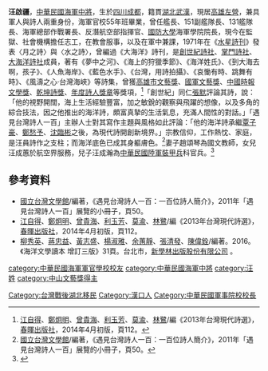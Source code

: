 {{expand|time=2015-11-16T13:18:57+00:00}}
'''汪啟疆'''{{BD|1944年|||}}，[[中華民國海軍|中華民國海軍]][[中將|中將]]，生於[[四川|四川]][[成都|成都]]，籍貫[[湖北|湖北]][[武漢|武漢]]，現居[[高雄|高雄]][[左營|左營]]，兼具軍人與詩人兩重身份，海軍官校55年班畢業，曾任艦長、151副艦隊長、131艦隊長、海軍總部作戰署長、反潛航空部指揮官、[[三軍大學|國防大學]]海軍學院院長，現今在監獄、社會機構擔任志工，在教會服事，以及在軍中兼課，1971年在《[[水星詩刊|水星詩刊]]》發表〈月之詩〉與〈水之詩〉，曾編過《大海洋》詩刊，是[[創世紀詩社|創世紀詩社]]、[[掌門詩社|掌門詩社]]、[[大海洋詩社|大海洋詩社]]成員，著有《夢中之河》、《海上的狩獵季節》、《海洋姓氏》、《到大海去啊，孩子》、《人魚海岸》、《藍色水手》、《台灣，用詩拍攝》、《哀慟有時、跳舞有時》、《風濤之心‧台灣海峽》等詩集，曾獲[[高雄市文藝獎|高雄市文藝獎]]、[[國軍文藝獎|國軍文藝獎]]、[[中國時報文學獎|中國時報文學獎]]、[[乾坤詩獎|乾坤詩獎]]、[[年度詩人獎章|年度詩人獎章]]等獎項，<ref>[[江自得|江自得]]、[[鄭炯明|鄭炯明]]、[[曾貴海|曾貴海]]、[[利玉芳|利玉芳]]、[[莫渝|莫渝]]、[[林鷺|林鷺]]/編《2013年台灣現代詩選》，[[春暉出版社|春暉出版社]]，2014年4月初版，頁112。</ref>「創世紀」同仁[[張默|張默]]評論其詩，說：「他的視野開闊，海上生活經驗豐富，加之敏銳的觀察與飛躍的想像，以及多角的綜合技法，因之他推出的海洋詩，頗富真摯的生活氣息，充滿人間性的對話。」「遇見台灣詩人一百」主辦人士對其寫作主題與風格如此評論：「他的海洋詩承繼[[覃子豪|覃子豪]]、[[鄭愁予|鄭愁予]]、[[沈臨彬|沈臨彬]]之後，為現代詩開創新境界。」宗教信仰，工作熱忱、家庭，是汪員詩作之支柱；而海洋底色已成其身軀膚色。<ref>[[國立台灣文學館|國立台灣文學館]]/編著，《遇見台灣詩人一百：一百位詩人簡介》，2011年「遇見台灣詩人一百」展覽的小冊子，頁50。</ref>妻子趙頌琴為國文教師，女兒汪成蕙於航空界服務，兒子汪成瀚為[[中華民國陸軍|中華民國陸軍]][[裝甲兵|裝甲兵]]科官兵。<ref>{{Cite web |url=http://faculty.ndhu.edu.tw/~e-poem/poemroad/wang-chijiang/category/introduction |title=存档副本 |access-date=2017-12-04 |archive-date=2020-02-03 |archive-url=https://web.archive.org/web/20200203203823/http://faculty.ndhu.edu.tw/~e-poem/poemroad/wang-chijiang/category/introduction |dead-url=no }}</ref>

==參考資料==
*[[國立台灣文學館|國立台灣文學館]]/編著，《遇見台灣詩人一百：一百位詩人簡介》，2011年「遇見台灣詩人一百」展覽的小冊子，頁50。
*[[江自得|江自得]]、[[鄭炯明|鄭炯明]]、[[曾貴海|曾貴海]]、[[利玉芳|利玉芳]]、[[莫渝|莫渝]]、[[林鷺|林鷺]]/編《2013年台灣現代詩選》，[[春暉出版社|春暉出版社]]，2014年4月初版，頁112。
*[[柳秀英|柳秀英]]、[[蔣忠益|蔣忠益]]、[[:國立高雄海洋科技大學#.E8.A1.8C.E6.94.BF.E5.96.AE.E4.BD.8D|黃志盛]]、[[楊淑雅|楊淑雅]]、[[余蕙靜|余蕙靜]]、[[張清發|張清發]]、[[陳偉銓|陳偉銓]]/編著。2016。《海洋文學讀本 增訂三版》31頁。台北市，[http://www.sharing.com.tw/web/front/bin/cglist.phtml?Category=101101 新學林出版股份有限公司] {{Wayback|url=http://www.sharing.com.tw/web/front/bin/cglist.phtml?Category=101101 |date=20200203204218 }}。

[[category:中華民國海軍軍官學校校友|category:中華民國海軍軍官學校校友]]
[[category:中華民國海軍中將|category:中華民國海軍中將]]
[[Category:台灣戰後湖北移民|Category:台灣戰後湖北移民]]
[[Category:漢口人|Category:漢口人]]
[[category:汪姓|category:汪姓]]
[[category:中山文藝獎得主|category:中山文藝獎得主]]
[[Category:中華民國軍事院校校長|Category:中華民國軍事院校校長]]